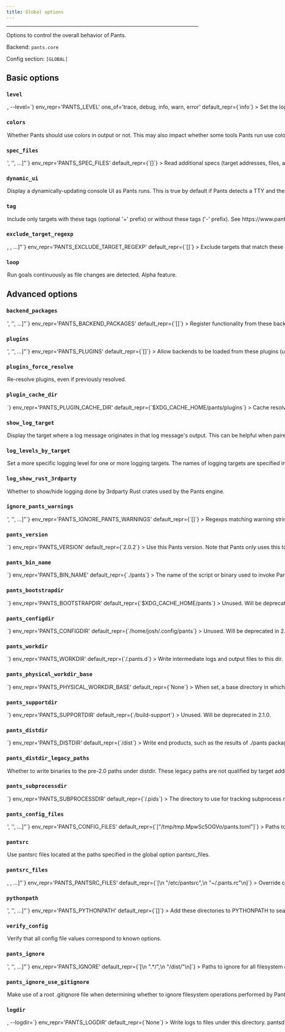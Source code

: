 ```yaml
---
title: Global options
---
```



---

Options to control the overall behavior of Pants.

Backend: <span className="color--primary">`pants.core`</span>

Config section: <span className="color--primary">`[GLOBAL]`</span>

<span className={styles.options}>

## Basic options

### `level`

<Option
  cli_repr={`-l=<LogLevel>, --level=<LogLevel>`}
  env_repr='PANTS_LEVEL'
  one_of='trace, debug, info, warn, error'
  default_repr={`info`}
>

Set the logging level.

</Option>

### `colors`

<Option
  cli_repr={`--[no-]colors`}
  env_repr='PANTS_COLORS'
  default_repr={`False`}
>

Whether Pants should use colors in output or not. This may also impact whether some tools Pants run use color.

</Option>

### `spec_files`

<Option
  cli_repr={`--spec-files="['<str>', '<str>', ...]"`}
  env_repr='PANTS_SPEC_FILES'
  default_repr={`[]`}
>

Read additional specs (target addresses, files, and/or globs), one per line,from these files.

</Option>

### `dynamic_ui`

<Option
  cli_repr={`--[no-]dynamic-ui`}
  env_repr='PANTS_DYNAMIC_UI'
  default_repr={`True`}
>

Display a dynamically-updating console UI as Pants runs. This is true by default if Pants detects a TTY and there is no &#x27;CI&#x27; environment variable indicating that Pants is running in a continuous integration environment.

</Option>

### `tag`

<Option
  cli_repr={`--tag="[[+-]tag1,tag2,..., [+-]tag1,tag2,..., ...]"`}
  env_repr='PANTS_TAG'
  default_repr={`[]`}
>

Include only targets with these tags (optional &#x27;+&#x27; prefix) or without these tags (&#x27;-&#x27; prefix). See https://www.pantsbuild.org/docs/advanced-target-selection.

</Option>

### `exclude_target_regexp`

<Option
  cli_repr={`--exclude-target-regexp="[<regexp>, <regexp>, ...]"`}
  env_repr='PANTS_EXCLUDE_TARGET_REGEXP'
  default_repr={`[]`}
>

Exclude targets that match these regexes. This does not impact file arguments.

</Option>

### `loop`

<Option
  cli_repr={`--[no-]loop`}
  env_repr='PANTS_LOOP'
  default_repr={`False`}
>

Run goals continuously as file changes are detected. Alpha feature.

</Option>

## Advanced options

### `backend_packages`

<Option
  cli_repr={`--backend-packages="['<str>', '<str>', ...]"`}
  env_repr='PANTS_BACKEND_PACKAGES'
  default_repr={`[]`}
>

Register functionality from these backends.

The backend packages must be present on the PYTHONPATH, typically because they are in the Pants core dist, in a plugin dist, or available as sources in the repo.

</Option>

### `plugins`

<Option
  cli_repr={`--plugins="['<str>', '<str>', ...]"`}
  env_repr='PANTS_PLUGINS'
  default_repr={`[]`}
>

Allow backends to be loaded from these plugins (usually released through PyPI). The default backends for each plugin will be loaded automatically. Other backends in a plugin can be loaded by listing them in `backend_packages` in the `[GLOBAL]` scope.

</Option>

### `plugins_force_resolve`

<Option
  cli_repr={`--[no-]plugins-force-resolve`}
  env_repr='PANTS_PLUGINS_FORCE_RESOLVE'
  default_repr={`False`}
>

Re-resolve plugins, even if previously resolved.

</Option>

### `plugin_cache_dir`

<Option
  cli_repr={`--plugin-cache-dir=<str>`}
  env_repr='PANTS_PLUGIN_CACHE_DIR'
  default_repr={`$XDG_CACHE_HOME/pants/plugins`}
>

Cache resolved plugin requirements here.

</Option>

### `show_log_target`

<Option
  cli_repr={`--[no-]show-log-target`}
  env_repr='PANTS_SHOW_LOG_TARGET'
  default_repr={`False`}
>

Display the target where a log message originates in that log message&#x27;s output. This can be helpful when paired with --log-levels-by-target.

</Option>

### `log_levels_by_target`

<Option
  cli_repr={`--log-levels-by-target="{'key1': val1, 'key2': val2, ...}"`}
  env_repr='PANTS_LOG_LEVELS_BY_TARGET'
  default_repr={`{}`}
>

Set a more specific logging level for one or more logging targets. The names of logging targets are specified in log strings when the --show-log-target option is set. The logging levels are one of: &quot;error&quot;, &quot;warn&quot;, &quot;info&quot;, &quot;debug&quot;, &quot;trace&quot;. All logging targets not specified here use the global log level set with --level. For example, you can set `--log-levels-by-target='{"workunit_store": "info", "pants.engine.rules": "warn"}'`.

</Option>

### `log_show_rust_3rdparty`

<Option
  cli_repr={`--[no-]log-show-rust-3rdparty`}
  env_repr='PANTS_LOG_SHOW_RUST_3RDPARTY'
  default_repr={`False`}
>

Whether to show/hide logging done by 3rdparty Rust crates used by the Pants engine.

</Option>

### `ignore_pants_warnings`

<Option
  cli_repr={`--ignore-pants-warnings="['<str>', '<str>', ...]"`}
  env_repr='PANTS_IGNORE_PANTS_WARNINGS'
  default_repr={`[]`}
>

Regexps matching warning strings to ignore, e.g. [&quot;DEPRECATED: the option `--my-opt` will be removed&quot;]. The regex patterns will be matched from the start of the warning string, and are case-insensitive.

</Option>

### `pants_version`

<Option
  cli_repr={`--pants-version=<str>`}
  env_repr='PANTS_VERSION'
  default_repr={`2.0.2`}
>

Use this Pants version. Note that Pants only uses this to verify that you are using the requested version, as Pants cannot dynamically change the version it is using once the program is already running.

If you use the `./pants` script from https://www.pantsbuild.org/docs/installation, however, changing the value in your `pants.toml` will cause the new version to be installed and run automatically.

Run `./pants --version` to check what is being used.

</Option>

### `pants_bin_name`

<Option
  cli_repr={`--pants-bin-name=<str>`}
  env_repr='PANTS_BIN_NAME'
  default_repr={`./pants`}
>

The name of the script or binary used to invoke Pants. Useful when printing help messages.

</Option>

### `pants_bootstrapdir`

<Option
  cli_repr={`--pants-bootstrapdir=<dir>`}
  env_repr='PANTS_BOOTSTRAPDIR'
  default_repr={`$XDG_CACHE_HOME/pants`}
>

Unused. Will be deprecated in 2.1.0.

</Option>

### `pants_configdir`

<Option
  cli_repr={`--pants-configdir=<dir>`}
  env_repr='PANTS_CONFIGDIR'
  default_repr={`/home/josh/.config/pants`}
>

Unused. Will be deprecated in 2.1.0.

</Option>

### `pants_workdir`

<Option
  cli_repr={`--pants-workdir=<dir>`}
  env_repr='PANTS_WORKDIR'
  default_repr={`<buildroot>/.pants.d`}
>

Write intermediate logs and output files to this dir.

</Option>

### `pants_physical_workdir_base`

<Option
  cli_repr={`--pants-physical-workdir-base=<dir>`}
  env_repr='PANTS_PHYSICAL_WORKDIR_BASE'
  default_repr={`None`}
>

When set, a base directory in which to store `--pants-workdir` contents. If this option is a set, the workdir will be created as symlink into a per-workspace subdirectory.

</Option>

### `pants_supportdir`

<Option
  cli_repr={`--pants-supportdir=<dir>`}
  env_repr='PANTS_SUPPORTDIR'
  default_repr={`<buildroot>/build-support`}
>

Unused. Will be deprecated in 2.1.0.

</Option>

### `pants_distdir`

<Option
  cli_repr={`--pants-distdir=<dir>`}
  env_repr='PANTS_DISTDIR'
  default_repr={`<buildroot>/dist`}
>

Write end products, such as the results of `./pants package`, to this dir.

</Option>

### `pants_distdir_legacy_paths`

<Option
  cli_repr={`--[no-]pants-distdir-legacy-paths`}
  env_repr='PANTS_DISTDIR_LEGACY_PATHS'
  default_repr={`True`}
>

Whether to write binaries to the pre-2.0 paths under distdir. These legacy paths are not qualified by target address, so may be ambiguous. This option is a temporary mechanism for easing transition to 2.0. We recommemd switching to the new, unambiguous paths ASAP, by setting this option to true.

</Option>

### `pants_subprocessdir`

<Option
  cli_repr={`--pants-subprocessdir=<str>`}
  env_repr='PANTS_SUBPROCESSDIR'
  default_repr={`<buildroot>/.pids`}
>

The directory to use for tracking subprocess metadata. This should live outside of the dir used by `pants_workdir` to allow for tracking subprocesses that outlive the workdir data.

</Option>

### `pants_config_files`

<Option
  cli_repr={`--pants-config-files="['<str>', '<str>', ...]"`}
  env_repr='PANTS_CONFIG_FILES'
  default_repr={`["/tmp/tmp.MpwSc5OGVo/pants.toml"]`}
>

Paths to Pants config files. This may only be set through the environment variable `PANTS_CONFIG_FILES` and the command line argument `--pants-config-files`; it will be ignored if in a config file like `pants.toml`.

</Option>

### `pantsrc`

<Option
  cli_repr={`--[no-]pantsrc`}
  env_repr='PANTS_PANTSRC'
  default_repr={`True`}
>

Use pantsrc files located at the paths specified in the global option `pantsrc_files`.

</Option>

### `pantsrc_files`

<Option
  cli_repr={`--pantsrc-files="[<path>, <path>, ...]"`}
  env_repr='PANTS_PANTSRC_FILES'
  default_repr={`[\n  "/etc/pantsrc",\n  "~/.pants.rc"\n]`}
>

Override config with values from these files, using syntax matching that of `--pants-config-files`.

</Option>

### `pythonpath`

<Option
  cli_repr={`--pythonpath="['<str>', '<str>', ...]"`}
  env_repr='PANTS_PYTHONPATH'
  default_repr={`[]`}
>

Add these directories to PYTHONPATH to search for plugins. This does not impact the PYTHONPATH used by Pants when running your Python code.

</Option>

### `verify_config`

<Option
  cli_repr={`--[no-]verify-config`}
  env_repr='PANTS_VERIFY_CONFIG'
  default_repr={`True`}
>

Verify that all config file values correspond to known options.

</Option>

### `pants_ignore`

<Option
  cli_repr={`--pants-ignore="['<str>', '<str>', ...]"`}
  env_repr='PANTS_IGNORE'
  default_repr={`[\n  ".*/",\n  "/dist/"\n]`}
>

Paths to ignore for all filesystem operations performed by pants (e.g. BUILD file scanning, glob matching, etc). Patterns use the gitignore syntax (https://git-scm.com/docs/gitignore). The `pants_distdir` and `pants_workdir` locations are automatically ignored. `pants_ignore` can be used in tandem with `pants_ignore_use_gitignore`; any rules specified here are applied after rules specified in a .gitignore file.

</Option>

### `pants_ignore_use_gitignore`

<Option
  cli_repr={`--[no-]pants-ignore-use-gitignore`}
  env_repr='PANTS_IGNORE_USE_GITIGNORE'
  default_repr={`True`}
>

Make use of a root .gitignore file when determining whether to ignore filesystem operations performed by Pants. If used together with `--pants-ignore`, any exclude/include patterns specified there apply after .gitignore rules.

</Option>

### `logdir`

<Option
  cli_repr={`-d=<dir>, --logdir=<dir>`}
  env_repr='PANTS_LOGDIR'
  default_repr={`None`}
>

Write logs to files under this directory.

</Option>

### `pantsd`

<Option
  cli_repr={`--[no-]pantsd`}
  env_repr='PANTS_PANTSD'
  default_repr={`True`}
>

Enables use of the Pants daemon (pantsd). pantsd can significantly improve runtime performance by lowering per-run startup cost, and by memoizing filesystem operations and rule execution.

</Option>

### `concurrent`

<Option
  cli_repr={`--[no-]concurrent`}
  env_repr='PANTS_CONCURRENT'
  default_repr={`False`}
>

Enable concurrent runs of Pants. Without this enabled, Pants will start up all concurrent invocations (e.g. in other terminals) without pantsd. Enabling this option requires parallel Pants invocations to block on the first

</Option>

### `pantsd_timeout_when_multiple_invocations`

<Option
  cli_repr={`--pantsd-timeout-when-multiple-invocations=<float>`}
  env_repr='PANTS_PANTSD_TIMEOUT_WHEN_MULTIPLE_INVOCATIONS'
  default_repr={`60.0`}
>

The maximum amount of time to wait for the invocation to start until raising a timeout exception. Because pantsd currently does not support parallel runs, any prior running Pants command must be finished for the current one to start. To never timeout, use the value -1.

</Option>

### `pantsd_max_memory_usage`

<Option
  cli_repr={`--pantsd-max-memory-usage=<int>`}
  env_repr='PANTS_PANTSD_MAX_MEMORY_USAGE'
  default_repr={`1073741824`}
>

The maximum memory usage of a pantsd process (in bytes). There is at most one pantsd process per workspace.

</Option>

### `print_stacktrace`

<Option
  cli_repr={`--[no-]print-stacktrace`}
  env_repr='PANTS_PRINT_STACKTRACE'
  default_repr={`False`}
>

Print the full exception stack trace for any errors.

</Option>

### `native_engine_visualize_to`

<Option
  cli_repr={`--native-engine-visualize-to=<dir_option>`}
  env_repr='PANTS_NATIVE_ENGINE_VISUALIZE_TO'
  default_repr={`None`}
>

A directory to write execution and rule graphs to as `dot` files. The contents of the directory will be overwritten if any filenames collide.

</Option>

### `pantsd_pailgun_port`

<Option
  cli_repr={`--pantsd-pailgun-port=<int>`}
  env_repr='PANTS_PANTSD_PAILGUN_PORT'
  default_repr={`0`}
>

The port to bind the Pants nailgun server to. Defaults to a random port.

</Option>

### `pantsd_pailgun_quit_timeout`

<Option
  cli_repr={`--pantsd-pailgun-quit-timeout=<float>`}
  env_repr='PANTS_PANTSD_PAILGUN_QUIT_TIMEOUT'
  default_repr={`5.0`}
>

The length of time (in seconds) to wait for further output after sending a signal to the remote pantsd process before killing it.

</Option>

### `pantsd_invalidation_globs`

<Option
  cli_repr={`--pantsd-invalidation-globs="['<str>', '<str>', ...]"`}
  env_repr='PANTS_PANTSD_INVALIDATION_GLOBS'
  default_repr={`[]`}
>

Filesystem events matching any of these globs will trigger a daemon restart. Pants&#x27;s own code, plugins, and `--pants-config-files` are inherently invalidated.

</Option>

### `local_store_dir`

<Option
  cli_repr={`--local-store-dir=<str>`}
  env_repr='PANTS_LOCAL_STORE_DIR'
  default_repr={`$XDG_CACHE_HOME/pants/lmdb_store`}
>

Directory to use for the local file store, which stores the results of subprocesses run by Pants. The path may be absolute or relative. If the directory is within the build root, be sure to include it in `--pants-ignore`.

</Option>

### `named_caches_dir`

<Option
  cli_repr={`--named-caches-dir=<str>`}
  env_repr='PANTS_NAMED_CACHES_DIR'
  default_repr={`$XDG_CACHE_HOME/pants/named_caches`}
>

Directory to use for named global caches for tools and processes with trusted, concurrency-safe caches. The path may be absolute or relative. If the directory is within the build root, be sure to include it in `--pants-ignore`.

</Option>

### `local_execution_root_dir`

<Option
  cli_repr={`--local-execution-root-dir=<str>`}
  env_repr='PANTS_LOCAL_EXECUTION_ROOT_DIR'
  default_repr={`/tmp`}
>

Directory to use for local process execution sandboxing. The path may be absolute or relative. If the directory is within the build root, be sure to include it in `--pants-ignore`.

</Option>

### `process_execution_use_local_cache`

<Option
  cli_repr={`--[no-]process-execution-use-local-cache`}
  env_repr='PANTS_PROCESS_EXECUTION_USE_LOCAL_CACHE'
  default_repr={`True`}
>

Whether to keep process executions in a local cache persisted to disk.

</Option>

### `process_execution_cleanup_local_dirs`

<Option
  cli_repr={`--[no-]process-execution-cleanup-local-dirs`}
  env_repr='PANTS_PROCESS_EXECUTION_CLEANUP_LOCAL_DIRS'
  default_repr={`True`}
>

Whether or not to cleanup directories used for local process execution (primarily useful for e.g. debugging).

</Option>

### `ca_certs_path`

<Option
  cli_repr={`--ca-certs-path=<str>`}
  env_repr='PANTS_CA_CERTS_PATH'
  default_repr={`None`}
>

Path to a file containing PEM-format CA certificates used for verifying secure connections when downloading files required by a build.

</Option>

### `process_execution_local_parallelism`

<Option
  cli_repr={`--process-execution-local-parallelism=<int>`}
  env_repr='PANTS_PROCESS_EXECUTION_LOCAL_PARALLELISM'
  default_repr={`64`}
>

Number of concurrent processes that may be executed locally.

</Option>

### `process_execution_remote_parallelism`

<Option
  cli_repr={`--process-execution-remote-parallelism=<int>`}
  env_repr='PANTS_PROCESS_EXECUTION_REMOTE_PARALLELISM'
  default_repr={`128`}
>

Number of concurrent processes that may be executed remotely.

</Option>

### `process_execution_speculation_delay`

<Option
  cli_repr={`--process-execution-speculation-delay=<float>`}
  env_repr='PANTS_PROCESS_EXECUTION_SPECULATION_DELAY'
  default_repr={`1.0`}
>

Number of seconds to wait before speculating a second request for a slow process. see `--process-execution-speculation-strategy`

</Option>

### `process_execution_speculation_strategy`

<Option
  cli_repr={`--process-execution-speculation-strategy=<str>`}
  env_repr='PANTS_PROCESS_EXECUTION_SPECULATION_STRATEGY'
  one_of='remote_first, local_first, none'
  default_repr={`none`}
>

Speculate a second request for an underlying process if the first one does not complete within `--process-execution-speculation-delay` seconds.
`local_first` (default): Try to run the process locally first, and fall back to remote execution if available.
`remote_first`: Run the process on the remote execution backend if available, and fall back to the local host if remote calls take longer than the speculation timeout.
`none`: Do not speculate about long running processes.

</Option>

### `process_execution_local_enable_nailgun`

<Option
  cli_repr={`--[no-]process-execution-local-enable-nailgun`}
  env_repr='PANTS_PROCESS_EXECUTION_LOCAL_ENABLE_NAILGUN'
  default_repr={`False`}
>

Whether or not to use nailgun to run the requests that are marked as nailgunnable.

</Option>

### `remote_execution`

<Option
  cli_repr={`--[no-]remote-execution`}
  env_repr='PANTS_REMOTE_EXECUTION'
  default_repr={`False`}
>

Enables remote workers for increased parallelism. (Alpha)

</Option>

### `remote_store_server`

<Option
  cli_repr={`--remote-store-server="['<str>', '<str>', ...]"`}
  env_repr='PANTS_REMOTE_STORE_SERVER'
  default_repr={`[]`}
>

host:port of grpc server to use as remote execution file store.

</Option>

### `remote_store_thread_count`

<Option
  cli_repr={`--remote-store-thread-count=<int>`}
  env_repr='PANTS_REMOTE_STORE_THREAD_COUNT'
  default_repr={`1`}
>

Thread count to use for the pool that interacts with the remote file store.

</Option>

### `remote_execution_server`

<Option
  cli_repr={`--remote-execution-server=<str>`}
  env_repr='PANTS_REMOTE_EXECUTION_SERVER'
  default_repr={`None`}
>

host:port of grpc server to use as remote execution scheduler.

</Option>

### `remote_store_chunk_bytes`

<Option
  cli_repr={`--remote-store-chunk-bytes=<int>`}
  env_repr='PANTS_REMOTE_STORE_CHUNK_BYTES'
  default_repr={`1048576`}
>

Size in bytes of chunks transferred to/from the remote file store.

</Option>

### `remote_store_chunk_upload_timeout_seconds`

<Option
  cli_repr={`--remote-store-chunk-upload-timeout-seconds=<int>`}
  env_repr='PANTS_REMOTE_STORE_CHUNK_UPLOAD_TIMEOUT_SECONDS'
  default_repr={`60`}
>

Timeout (in seconds) for uploads of individual chunks to the remote file store.

</Option>

### `remote_store_rpc_retries`

<Option
  cli_repr={`--remote-store-rpc-retries=<int>`}
  env_repr='PANTS_REMOTE_STORE_RPC_RETRIES'
  default_repr={`2`}
>

Number of times to retry any RPC to the remote store before giving up.

</Option>

### `remote_store_connection_limit`

<Option
  cli_repr={`--remote-store-connection-limit=<int>`}
  env_repr='PANTS_REMOTE_STORE_CONNECTION_LIMIT'
  default_repr={`5`}
>

Number of remote stores to concurrently allow connections to.

</Option>

### `remote_execution_process_cache_namespace`

<Option
  cli_repr={`--remote-execution-process-cache-namespace=<str>`}
  env_repr='PANTS_REMOTE_EXECUTION_PROCESS_CACHE_NAMESPACE'
  default_repr={`None`}
>

The cache namespace for remote process execution. Bump this to invalidate every artifact&#x27;s remote execution. This is the remote execution equivalent of the legacy cache-key-gen-version flag.

</Option>

### `remote_instance_name`

<Option
  cli_repr={`--remote-instance-name=<str>`}
  env_repr='PANTS_REMOTE_INSTANCE_NAME'
  default_repr={`None`}
>

Name of the remote execution instance to use. Used for routing within --remote-execution-server and --remote-store-server.

</Option>

### `remote_ca_certs_path`

<Option
  cli_repr={`--remote-ca-certs-path=<str>`}
  env_repr='PANTS_REMOTE_CA_CERTS_PATH'
  default_repr={`None`}
>

Path to a PEM file containing CA certificates used for verifying secure connections to --remote-execution-server and --remote-store-server. If not specified, TLS will not be used.

</Option>

### `remote_oauth_bearer_token_path`

<Option
  cli_repr={`--remote-oauth-bearer-token-path=<str>`}
  env_repr='PANTS_REMOTE_OAUTH_BEARER_TOKEN_PATH'
  default_repr={`None`}
>

Path to a file containing an oauth token to use for grpc connections to --remote-execution-server and --remote-store-server. If not specified, no authorization will be performed.

</Option>

### `remote_execution_extra_platform_properties`

<Option
  cli_repr={`--remote-execution-extra-platform-properties="['<str>', '<str>', ...]"`}
  env_repr='PANTS_REMOTE_EXECUTION_EXTRA_PLATFORM_PROPERTIES'
  default_repr={`[]`}
>

Platform properties to set on remote execution requests. Format: property=value. Multiple values should be specified as multiple occurrences of this flag. Pants itself may add additional platform properties.

</Option>

### `remote_execution_headers`

<Option
  cli_repr={`--remote-execution-headers="{'key1': val1, 'key2': val2, ...}"`}
  env_repr='PANTS_REMOTE_EXECUTION_HEADERS'
  default_repr={`{}`}
>

Headers to set on remote execution requests. Format: header=value. Pants itself may add additional headers.

</Option>

### `remote_execution_overall_deadline_secs`

<Option
  cli_repr={`--remote-execution-overall-deadline-secs=<int>`}
  env_repr='PANTS_REMOTE_EXECUTION_OVERALL_DEADLINE_SECS'
  default_repr={`3600`}
>

Overall timeout in seconds for each remote execution request from time of submission

</Option>

### `files_not_found_behavior`

<Option
  cli_repr={`--files-not-found-behavior=<FilesNotFoundBehavior>`}
  env_repr='PANTS_FILES_NOT_FOUND_BEHAVIOR'
  one_of='warn, error'
  default_repr={`warn`}
>

What to do when files and globs specified in BUILD files, such as in the `sources` field, cannot be found. This happens when the files do not exist on your machine or when they are ignored by the `--pants-ignore` option.

</Option>

### `owners_not_found_behavior`

<Option
  cli_repr={`--owners-not-found-behavior=<OwnersNotFoundBehavior>`}
  env_repr='PANTS_OWNERS_NOT_FOUND_BEHAVIOR'
  one_of='ignore, warn, error'
  default_repr={`error`}
>

What to do when file arguments do not have any owning target. This happens when there are no targets whose `sources` fields include the file argument.

</Option>

### `build_patterns`

<Option
  cli_repr={`--build-patterns="['<str>', '<str>', ...]"`}
  env_repr='PANTS_BUILD_PATTERNS'
  default_repr={`[\n  "BUILD",\n  "BUILD.*"\n]`}
>

The naming scheme for BUILD files, i.e. where you define targets. This only sets the naming scheme, not the directory paths to look for. To add ignorepatterns, use the option `--build-ignore`.

</Option>

### `build_ignore`

<Option
  cli_repr={`--build-ignore="['<str>', '<str>', ...]"`}
  env_repr='PANTS_BUILD_IGNORE'
  default_repr={`[]`}
>

Paths to ignore when identifying BUILD files. This does not affect any other filesystem operations; use `--pants-ignore` for that instead. Patterns use the gitignore pattern syntax (https://git-scm.com/docs/gitignore).

</Option>

### `build_file_prelude_globs`

<Option
  cli_repr={`--build-file-prelude-globs="['<str>', '<str>', ...]"`}
  env_repr='PANTS_BUILD_FILE_PRELUDE_GLOBS'
  default_repr={`[]`}
>

Python files to evaluate and whose symbols should be exposed to all BUILD files. See https://www.pantsbuild.org/docs/macros.

</Option>

### `subproject_roots`

<Option
  cli_repr={`--subproject-roots="['<str>', '<str>', ...]"`}
  env_repr='PANTS_SUBPROJECT_ROOTS'
  default_repr={`[]`}
>

Paths that correspond with build roots for any subproject that this project depends on.

</Option>

### `loop_max`

<Option
  cli_repr={`--loop-max=<int>`}
  env_repr='PANTS_LOOP_MAX'
  default_repr={`4294967296`}
>

The maximum number of times to loop when `--loop` is specified.

</Option>

### `streaming_workunits_report_interval`

<Option
  cli_repr={`--streaming-workunits-report-interval=<float>`}
  env_repr='PANTS_STREAMING_WORKUNITS_REPORT_INTERVAL'
  default_repr={`10.0`}
>

Interval in seconds between when streaming workunit event receivers will be polled.

</Option>

### `streaming_workunits_handlers`

<Option
  cli_repr={`--streaming-workunits-handlers="['<str>', '<str>', ...]"`}
  env_repr='PANTS_STREAMING_WORKUNITS_HANDLERS'
  default_repr={`[]`}
>

Use this option to name Subsystems which will receive streaming workunit events. For instance, `--streaming-workunits-handlers="['pants.reporting.workunit.Workunits']"` will register a Subsystem called Workunits defined in the module &quot;pants.reporting.workunit&quot;.

</Option>

## Deprecated options

### `backend_packages2`

<Option
  cli_repr={`--backend-packages2="['<str>', '<str>', ...]"`}
  env_repr='PANTS_BACKEND_PACKAGES2'
  default_repr={`[]`}
  removal_version='2.1.0.dev0'
  removal_hint={'Use --backend-packages instead.'}
>

Register rules from these backends. The backend packages must be present on the PYTHONPATH, typically because they are in the Pants core dist, in a plugin dist, or available as sources in the repo.

</Option>

### `plugins2`

<Option
  cli_repr={`--plugins2="['<str>', '<str>', ...]"`}
  env_repr='PANTS_PLUGINS2'
  default_repr={`[]`}
  removal_version='2.1.0.dev0'
  removal_hint={'Use --plugins instead.'}
>

Allow backends to be loaded from these plugins. The default backends for each plugin will be loaded automatically. Other backends in a plugin can be loaded by listing them in --backend-packages.

</Option>

### `v1`

<Option
  cli_repr={`--[no-]v1`}
  env_repr='PANTS_V1'
  default_repr={`False`}
  removal_version='2.1.0.dev0'
  removal_hint={'The v1 engine no longer exists. This option does nothing.'}
>

Enables execution of v1 Tasks.

</Option>

### `v2`

<Option
  cli_repr={`--[no-]v2`}
  env_repr='PANTS_V2'
  default_repr={`True`}
  removal_version='2.1.0.dev0'
  removal_hint={'The v2 engine is the only one available. This option does nothing.'}
>

Enables execution of v2 @goal_rules.

</Option>

### `option_name_check_distance`

<Option
  cli_repr={`--option-name-check-distance=<int>`}
  env_repr='PANTS_OPTION_NAME_CHECK_DISTANCE'
  default_repr={`2`}
  removal_version='2.1.0.dev0'
  removal_hint={'The option `--option-name-check-distance` no longer does anything, as Pants now uses a different method to compute suggestions.'}
>

The maximum Levenshtein distance to use when offering suggestions for invalid option names.

</Option>

### `spec_file`

<Option
  cli_repr={`--spec-file="['<str>', '<str>', ...]"`}
  env_repr='PANTS_SPEC_FILE'
  default_repr={`[]`}
  removal_version='2.1.0.dev0'
  removal_hint={'Use --spec-files'}
>

Read additional specs from this file (e.g. target addresses or file names). Each spec should be one per line.

</Option>

### `print_exception_stacktrace`

<Option
  cli_repr={`--[no-]print-exception-stacktrace`}
  env_repr='PANTS_PRINT_EXCEPTION_STACKTRACE'
  default_repr={`False`}
  removal_version='2.1.0.dev0'
  removal_hint={'Use `--print-stacktrace` instead of `--print-exception-stacktrace`.'}
>

Print to console the full exception stack trace if encountered.

</Option>

### `binaries_baseurls`

<Option
  cli_repr={`--binaries-baseurls="['<str>', '<str>', ...]"`}
  env_repr='PANTS_BINARIES_BASEURLS'
  default_repr={`["https://binaries.pantsbuild.org"]`}
  removal_version='2.1.0.dev0'
  removal_hint={'This option has no effect'}
>

List of URLs from which binary tools are downloaded. URLs are searched in order until the requested path is found.

</Option>

### `binaries_fetch_timeout_secs`

<Option
  cli_repr={`--binaries-fetch-timeout-secs=<int>`}
  env_repr='PANTS_BINARIES_FETCH_TIMEOUT_SECS'
  default_repr={`30`}
  removal_version='2.1.0.dev0'
  removal_hint={'This option has no effect'}
>

Timeout in seconds for URL reads when fetching binary tools from the repos specified by --baseurls.

</Option>

### `binaries_path_by_id`

<Option
  cli_repr={`--binaries-path-by-id="{'key1': val1, 'key2': val2, ...}"`}
  env_repr='PANTS_BINARIES_PATH_BY_ID'
  default_repr={`{}`}
  removal_version='2.1.0.dev0'
  removal_hint={'This option has no effect'}
>

Maps output of uname for a machine to a binary search path: (sysname, id) -&gt; (os, arch), e.g. &#123;(&#x27;darwin&#x27;, &#x27;15&#x27;): (&#x27;mac&#x27;, &#x27;10.11&#x27;), (&#x27;linux&#x27;, &#x27;arm32&#x27;): (&#x27;linux&#x27;, &#x27;arm32&#x27;)&#125;.

</Option>

### `allow_external_binary_tool_downloads`

<Option
  cli_repr={`--[no-]allow-external-binary-tool-downloads`}
  env_repr='PANTS_ALLOW_EXTERNAL_BINARY_TOOL_DOWNLOADS'
  default_repr={`True`}
  removal_version='2.1.0.dev0'
  removal_hint={'This option has no effect'}
>

If False, require BinaryTool subclasses to download their contents from urls generated from --binaries-baseurls, even if the tool has an external url generator. This can be necessary if using Pants in an environment which cannot contact the wider Internet.

</Option>

### `pantsd_log_dir`

<Option
  cli_repr={`--pantsd-log-dir=<str>`}
  env_repr='PANTS_PANTSD_LOG_DIR'
  default_repr={`None`}
  removal_version='2.1.0.dev0'
  removal_hint={'The global option `pantsd_log_dir` does not do anything.'}
>

The directory to log pantsd output to.

</Option>

### `remote_execution_enable_streaming`

<Option
  cli_repr={`--[no-]remote-execution-enable-streaming`}
  env_repr='PANTS_REMOTE_EXECUTION_ENABLE_STREAMING'
  default_repr={`True`}
  removal_version='2.1.0.dev0'
  removal_hint={'This option is no longer applicable.'}
>

This option no longer does anything. (It used to enable the streaming remote execution client which is now the only remote execution client.)

</Option>

### `dependency_inference`

<Option
  cli_repr={`--[no-]dependency-inference`}
  env_repr='PANTS_DEPENDENCY_INFERENCE'
  default_repr={`False`}
  removal_version='2.1.0.dev0'
  removal_hint={'This option is now a noop: individual inference providers can be independently enabled or disabled on their relevant subsystems. For Python, see `./pants help python-infer`.'}
>

Enable dependency inference, meaning that Pants will read your source code to infer the `dependencies` field for you in BUILD files. You can check what Pants inferred by running `./pants dependencies` on your target. You may still need to explicitly provide some `dependencies` that cannot be inferred.

</Option>

### `lock`

<Option
  cli_repr={`--[no-]lock`}
  env_repr='PANTS_LOCK'
  default_repr={`True`}
  removal_version='2.1.0.dev0'
  removal_hint={'The global option `lock` does not do anything.'}
>

Use a global lock to exclude other versions of Pants from running during critical operations.

</Option>

</span>
